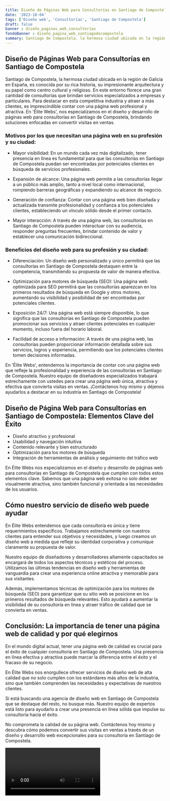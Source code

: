 ```yaml
---
title: Diseño de Páginas Web para Consultorías en Santiago de Compostela
date: '2023-10-04'
tags: ['Diseño web', 'Consultorías', 'Santiago de Compostela']
draft: false
banner : diseño_paginas_web_consultorías
fondoBanner : diseño_pagina_web_santiagodecompostela
summary: Santiago de Compostela, la hermosa ciudad ubicada en la región de Galicia en España, es conocida por su rica historia, su impresionante arquitectura y su papel como centro cultural y religioso. En este entorno florece una gran cantidad de consultorías que brindan servicios especializados a empresas y particulares. Para destacar en esta competitiva industria y atraer a más clientes, es imprescindible contar con una página web profesional y atractiva. En 'Élite Webs', nos especializamos en el diseño y desarrollo de páginas web para consultorías en Santiago de Compostela, brindando soluciones enfocadas en convertir visitas en ventas.
---
```


## Diseño de Páginas Web para Consultorías en Santiago de Compostela

Santiago de Compostela, la hermosa ciudad ubicada en la región de Galicia en España, es conocida por su rica historia, su impresionante arquitectura y su papel como centro cultural y religioso. En este entorno florece una gran cantidad de consultorías que brindan servicios especializados a empresas y particulares. Para destacar en esta competitiva industria y atraer a más clientes, es imprescindible contar con una página web profesional y atractiva. En 'Élite Webs', nos especializamos en el diseño y desarrollo de páginas web para consultorías en Santiago de Compostela, brindando soluciones enfocadas en convertir visitas en ventas.

### Motivos por los que necesitan una página web en su profesión y su ciudad:

- Mayor visibilidad: En un mundo cada vez más digitalizado, tener presencia en línea es fundamental para que las consultorías en Santiago de Compostela puedan ser encontradas por potenciales clientes en búsqueda de servicios profesionales.

- Expansión de alcance: Una página web permite a las consultorías llegar a un público más amplio, tanto a nivel local como internacional, rompiendo barreras geográficas y expandiendo su alcance de negocio.

- Generación de confianza: Contar con una página web bien diseñada y actualizada transmite profesionalidad y confianza a los potenciales clientes, estableciendo un vínculo sólido desde el primer contacto.

- Mayor interacción: A través de una página web, las consultorías en Santiago de Compostela pueden interactuar con su audiencia, responder preguntas frecuentes, brindar contenido de valor y establecer una comunicación bidireccional.

### Beneficios del diseño web para su profesión y su ciudad:

- Diferenciación: Un diseño web personalizado y único permitirá que las consultorías en Santiago de Compostela destaquen entre la competencia, transmitiendo su propuesta de valor de manera efectiva.

- Optimización para motores de búsqueda (SEO): Una página web optimizada para SEO permitirá que las consultorías aparezcan en los primeros resultados de búsqueda en Google y otros motores, aumentando su visibilidad y posibilidad de ser encontradas por potenciales clientes.

- Exposición 24/7: Una página web está siempre disponible, lo que significa que las consultorías en Santiago de Compostela pueden promocionar sus servicios y atraer clientes potenciales en cualquier momento, incluso fuera del horario laboral.

- Facilidad de acceso a información: A través de una página web, las consultorías pueden proporcionar información detallada sobre sus servicios, logros y experiencia, permitiendo que los potenciales clientes tomen decisiones informadas.

En 'Élite Webs', entendemos la importancia de contar con una página web que refleje la profesionalidad y experiencia de las consultorías en Santiago de Compostela. Nuestro equipo de diseñadores especializados trabajará estrechamente con ustedes para crear una página web única, atractiva y efectiva que convierta visitas en ventas. ¡Contáctenos hoy mismo y déjenos ayudarlos a destacar en su industria en Santiago de Compostela!

<GifSeo />

<Cta />

## Diseño de Página Web para Consultorías en Santiago de Compostela: Elementos Clave del Éxito

- Diseño atractivo y profesional
- Usabilidad y navegación intuitiva
- Contenido relevante y bien estructurado
- Optimización para los motores de búsqueda
- Integración de herramientas de análisis y seguimiento del tráfico web

En Élite Webs nos especializamos en el diseño y desarrollo de páginas web para consultorías en Santiago de Compostela que cumplen con todos estos elementos clave. Sabemos que una página web exitosa no solo debe ser visualmente atractiva, sino también funcional y orientada a las necesidades de los usuarios.

## Cómo nuestro servicio de diseño web puede ayudar

En Élite Webs entendemos que cada consultoría es única y tiene requerimientos específicos. Trabajamos estrechamente con nuestros clientes para entender sus objetivos y necesidades, y luego creamos un diseño web a medida que refleje su identidad corporativa y comunique claramente su propuesta de valor.

Nuestro equipo de diseñadores y desarrolladores altamente capacitados se encargará de todos los aspectos técnicos y estéticos del proceso. Utilizamos las últimas tendencias en diseño web y herramientas de vanguardia para crear una experiencia online atractiva y memorable para sus visitantes.

Además, implementamos técnicas de optimización para los motores de búsqueda (SEO) para garantizar que su sitio web se posicione en los primeros resultados de búsqueda relevantes. Esto ayudará a aumentar la visibilidad de su consultoría en línea y atraer tráfico de calidad que se convierta en ventas.

## Conclusión: La importancia de tener una página web de calidad y por qué elegirnos

En el mundo digital actual, tener una página web de calidad es crucial para el éxito de cualquier consultoría en Santiago de Compostela. Una presencia en línea efectiva y atractiva puede marcar la diferencia entre el éxito y el fracaso de su negocio.

En Élite Webs nos enorgullece ofrecer servicios de diseño web de alta calidad que no solo cumplen con los estándares más altos de la industria, sino que también comprenden las necesidades y expectativas de nuestros clientes.

Si está buscando una agencia de diseño web en Santiago de Compostela que se destaque del resto, no busque más. Nuestro equipo de expertos está listo para ayudarlo a crear una presencia en línea sólida que impulse su consultoría hacia el éxito.

No comprometa la calidad de su página web. Contáctenos hoy mismo y descubra cómo podemos convertir sus visitas en ventas a través de un diseño y desarrollo web excepcionales para su consultoría en Santiago de Compostela.

<Video />

<CtaBot job='Consultorías' city='Santiago de Compostela'/>

<Gmaps query='Santiago de Compostela+españa+maps' />